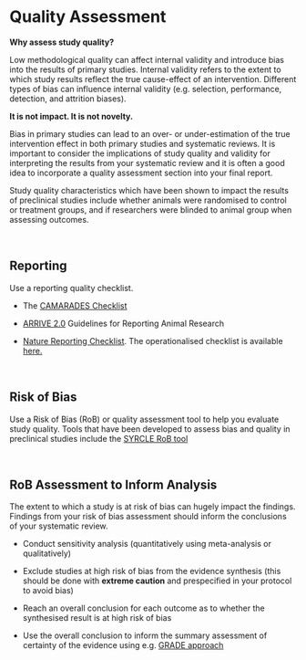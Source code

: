 # Quality Assessment

**Why assess study quality?** 

Low methodological quality can affect internal validity and introduce bias into the results of primary studies. Internal validity refers to the extent to which study results reflect the true cause-effect of an intervention. Different types of bias can influence internal validity (e.g. selection, performance, detection, and attrition biases).

**It is not impact. It is not novelty.** 

Bias in primary studies can lead to an over- or under-estimation of the true intervention effect in both primary studies and systematic reviews. It is important to consider the implications of study quality and validity for interpreting the results from your systematic review and it is often a good idea to incorporate a quality assessment section into your final report.

Study quality characteristics which have been shown to impact the results of preclinical studies include whether animals were randomised to control or treatment groups, and if researchers were blinded to animal group when assessing outcomes.

<br>

## Reporting 

Use a reporting quality checklist. 

- The [CAMARADES Checklist](https://www.ahajournals.org/doi/pdf/10.1161/01.str.0000125719.25853.20) 

- [ARRIVE 2.0](https://journals.plos.org/plosbiology/article?id=10.1371/journal.pbio.3000410) Guidelines for Reporting Animal Research

- [Nature Reporting Checklist](https://media.nature.com/full/nature-assets/ncomms/authors/ncomms_lifesciences_checklist.pdf). The operationalised checklist is available [here.](https://link.springer.com/article/10.1007/s11192-016-1964-8/tables/6)



<br>

## Risk of Bias
Use a Risk of Bias (RoB) or quality assessment tool to help you evaluate study quality. Tools that have been developed to assess bias and quality in preclinical studies include the [SYRCLE RoB tool](https://bmcmedresmethodol.biomedcentral.com/track/pdf/10.1186/1471-2288-14-43)


<br>


## RoB Assessment to Inform Analysis

The extent to which a study is at risk of bias can hugely impact the findings. Findings from your risk of bias assessment should inform the conclusions of your systematic review. 


- Conduct sensitivity analysis 
(quantitatively using meta-analysis or qualitatively)

- Exclude studies at high risk of bias from the evidence synthesis
(this should be done with **extreme caution** and prespecified in your protocol to avoid bias)

- Reach an overall conclusion for each outcome as to whether the synthesised result is at high risk of bias

- Use the overall conclusion to inform the summary assessment of certainty of the evidence using e.g. [GRADE approach](https://bestpractice.bmj.com/info/toolkit/learn-ebm/what-is-grade/)


<br>
